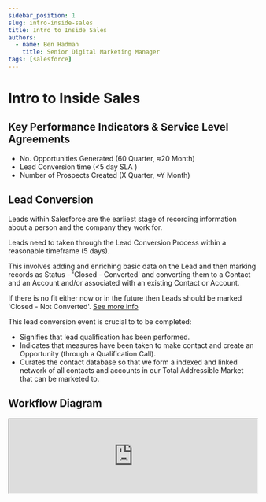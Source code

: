 ```yaml
---
sidebar_position: 1
slug: intro-inside-sales
title: Intro to Inside Sales
authors:
  - name: Ben Hadman
    title: Senior Digital Marketing Manager
tags: [salesforce]
---
```


# Intro to Inside Sales

## Key Performance Indicators & Service Level Agreements
- No. Opportunities Generated (60 Quarter, ≈20 Month) 
- Lead Conversion time (&lt;5 day SLA )
- Number of Prospects Created (X Quarter, ≈Y Month)


## Lead Conversion

Leads within Salesforce are the earliest stage of recording information about a person and the company they work for.

Leads need to taken through the Lead Conversion Process within a reasonable timeframe (5 days).

This involves adding and enriching basic data on the Lead and then marking records as Status - 'Closed - Converted' and converting them to a Contact and an Account and/or associated with an existing Contact or Account.

If there is no fit either now or in the future then Leads should be marked 'Closed - Not Converted'. [See more info](https://knowledgebase.nuclera.com/docs/Salesforce/leads#converting-a-lead)

This lead conversion event is crucial to to be completed: 
- Signifies that lead qualification has been performed.
- Indicates that measures have been taken to make contact and create an Opportunity (through a Qualification Call).
- Curates the contact database so that we form a indexed and linked network of all contacts and accounts in our Total Addressible Market that can be marketed to.

## Workflow Diagram

<iframe
  style={{ border: "1px solid rgba(0, 0, 0, 0.1)" }}
  width='100%'
  height={1000}
  src="https://www.figma.com/embed?embed_host=share&url=https%3A%2F%2Fwww.figma.com%2Fboard%2FXwSFvMB1iE7RCSzbAfzFCS%2FProspect-to-Opp%3Fnode-id%3D0%253A1%26t%3DVUBW0nz0q2DfHKlH-1"
  allowFullScreen=""
/>

